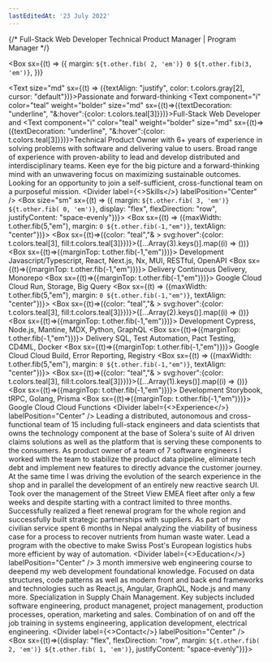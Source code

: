 ```yaml
---
lastEditedAt: '23 July 2022'
---
```


<Title style={{fontWeight: "bold", fontVariant: "all-small-caps", display:"inline-block", }} sx={(t)=>({color: t.colors.teal[5], cursor: "default", "&:hover":{color: t.colors.teal[3]}})}>Marco Kunz</Title>
{/* <Text>Full-Stack Web Developer</Text>
<Text color='dimmed' inherit>Technical Product Manager | Program Manager</Text> */}

<Box
  sx={(t) => ({
    margin: `${t.other.fib( 2, 'em')} 0 ${t.other.fib(3, 'em')}`,
  })}
>
  <Text size="md" sx={(t) => ({textAlign: "justify", color: t.colors.gray[2], cursor: "default"})}>Passionate and forward-thinking <Text component="i" color="teal" weight="bolder" size="md" sx={(t)=>({textDecoration: "underline", "&:hover":{color: t.colors.teal[3]}})}>Full-Stack Web Developer</Text> and <Text component="i" color="teal" weight="bolder" size="md" sx={(t)=>({textDecoration: "underline", "&:hover":{color: t.colors.teal[3]}})}>Technical Product Owner</Text> with 6+ years of experience in solving problems with software and delivering value to users. Broad range of experience with proven-ability to lead and develop distributed and interdisciplinary teams. Keen eye for the big picture and a forward-thinking mind with an unwavering focus on maximizing sustainable outcomes. Looking for an opportunity to join a self-sufficient, cross-functional team on a purposeful mission.</Text>
</Box>
<Divider label={<><IconBulb size={14} /><Text color="dimmed" ml={5} size="xs">Skills</Text></>} labelPosition="Center"  />
<Box size="sm" sx={(t) => ({ margin: `${t.other.fib( 3, 'em')} ${t.other.fib( 0, 'em')}`, display: "flex", flexDirection: "row", justifyContent: "space-evenly"})}>
  <Box sx={(t) => ({maxWidth: t.other.fib(5,"em"), margin: `0 ${t.other.fib(-1,"em")}`, textAlign: "center"})}>
    <Box sx={(t)=>({color: "teal","& > svg:hover":{color: t.colors.teal[3], fill:t.colors.teal[3]}})}>{[...Array(3).keys()].map((i) => (<IconStar key={1} size={16} />))}</Box>
    <Box sx={(t)=>({marginTop: t.other.fib(-1,"em")})}>
      <Text color="dimmed" size="sm">Development</Text>
      <Text size="sm">Javascript/Typescript, React, Next.js, Nx, MUI, RESTful, OpenAPI</Text>
    </Box>
    <Box sx={(t)=>({marginTop: t.other.fib(-1,"em")})}>
      <Text color="dimmed" size="sm">Delivery</Text>
      <Text size="sm">Continuous Delivery, Monorepo</Text>
    </Box>
    <Box sx={(t)=>({marginTop: t.other.fib(-1,"em")})}>
      <Text color="dimmed" size="sm">Google Cloud</Text>
      <Text size="sm">Cloud Run, Storage, Big Query</Text>
    </Box>
  </Box>
  <Box sx={(t) => ({maxWidth: t.other.fib(5,"em"), margin: `0 ${t.other.fib(-1,"em")}`, textAlign: "center"})}>
    <Box sx={(t)=>({color: "teal","& > svg:hover":{color: t.colors.teal[3], fill:t.colors.teal[3]}})}>{[...Array(2).keys()].map((i) => (<IconStar key={1} size={16} />))}</Box>
    <Box sx={(t)=>({marginTop: t.other.fib(-1,"em")})}>
      <Text color="dimmed" size="sm">Development</Text>
      <Text size="sm">Cypress, Node.js, Mantine, MDX, Python, GraphQL</Text>
    </Box>
    <Box sx={(t)=>({marginTop: t.other.fib(-1,"em")})}>
      <Text color="dimmed" size="sm">Delivery</Text>
      <Text size="sm">SQL, Test Automation, Pact Testing, CD4ML, Docker</Text>
    </Box>
    <Box sx={(t)=>({marginTop: t.other.fib(-1,"em")})}>
      <Text color="dimmed" size="sm">Google Cloud</Text>
      <Text size="sm">Cloud Build, Error Reporting, Registry</Text>
    </Box>
  </Box>
  <Box sx={(t) => ({maxWidth: t.other.fib(5,"em"), margin: `0 ${t.other.fib(-1,"em")}`, textAlign: "center"})}>
    <Box sx={(t)=>({color: "teal","& > svg:hover":{color: t.colors.teal[3], fill:t.colors.teal[3]}})}>{[...Array(1).keys()].map((i) => (<IconStar key={1} size={16} />))}</Box>
    <Box sx={(t)=>({marginTop: t.other.fib(-1,"em")})}>
      <Text color="dimmed" size="sm">Development</Text>
      <Text size="sm">Storybook, tRPC, Golang, Prisma</Text>
    </Box>
    <Box sx={(t)=>({marginTop: t.other.fib(-1,"em")})}>
      <Text color="dimmed" size="sm">Google Cloud</Text>
      <Text size="sm">Cloud Functions</Text>
    </Box>
  </Box>
</Box>
<Divider label={<><IconBriefcase size={14} /><Text color="dimmed" ml={5} size="xs">Experience</Text></>} labelPosition="Center"  />
<TimelineItem  title="Director Visual Intelligence" org="Solera" startYear="2019">Leading a distributed, autonomous and cross-functional team of 15 including full-stack engineers and data scientists that owns the technology component at the base of Solera's suite of AI driven claims solutions as well as the platform that is serving these components to the consumers.</TimelineItem>
<TimelineItem  title="Product Owner Data Pipeline" org="Siroop" startYear="2016" endYear="2018">As product owner of a team of 7 software engineers I worked with the team to stabilize the product data pipeline, eliminate tech debt and implement new features to directly advance the customer journey. At the same time I was driving the evolution of the search experience in the shop and in parallel the development of an entirely new reactive search UI.</TimelineItem>
<TimelineItem  title="Fleet Managere EMEA" org="Google Streetview" startYear="2013" endYear="2014">Took over the management of the Street View EMEA fleet after only a few weeks and despite starting with a contract limited to three months. Successfully realized a fleet renewal program for the whole region and successfully built strategic partnerships with suppliers.</TimelineItem>
<TimelineItem  title="Junior Researcher" org="Eawag" startYear="2010" endYear="2010">As part of my civilian service spent 6 months in Nepal analyzing the viability of business case for a process to recover nutrients from human waste water.</TimelineItem>
<TimelineItem  title="Program Manager Hub Automation" org="Swiss Post International" startYear="2006" endYear="2011">Lead a program with the obective to make Swiss Post's European logistics hubs more efficient by way of automation.</TimelineItem>
<Divider label={<><IconSchool size={14} /><Text color="dimmed" ml={5} size="xs">Education</Text></>} labelPosition="Center"  />
<TimelineItem  title="Full-Stack Web Engineering Course" org="Codeworks" startYear="2018" endYear="2018">3 month immersive web engineering course to deepend my web development foundational knowledge. Focused on data structures, code patterns as well as modern front and back end frameworks and technologies such as React.js, Angular, GraphQL, Node.js and many more.</TimelineItem>
<TimelineItem  title="B.Sc. in Business Engineering" org="University of Applied Sciences Northwestern Switzerland" startYear="2003" endYear="2006">Specialization in Supply Chain Management. Key subjects included software engineering, product managenet, project management, production processes, operation, marketing and sales.</TimelineItem>
<TimelineItem  title="Computer Science Apprenticeship" org="Swisscom" startYear="1999" endYear="2003">Combination of on and off the job training in systems engineering, application development, electrical engineering.</TimelineItem>
<Divider label={<><IconId size={14} /><Text color="dimmed" ml={5} size="xs">Contact</Text></>} labelPosition="Center" />
<Box sx={(t)=>({display: "flex", flexDirection: "row", margin: `${t.other.fib( 2, 'em')} ${t.other.fib( 1, 'em')}`, justifyContent: "space-evenly"})}>
  <Obfuscate tel="+41793790928" aria-label="Call me!">
    <ActionIcon size={50}><IconPhone color="teal" size={50} stroke={0.5} /></ActionIcon>
  </Obfuscate>
  <Obfuscate email="kunz.marco@gmail.com" aria-label="Mail me!">
    <ActionIcon size={50}><IconMail color="teal" size={50} stroke={0.5} /></ActionIcon>
  </Obfuscate>
  <a href="https://www.linkedin.com/in/marcokunz/">
    <ActionIcon size={50}><IconBrandLinkedin color="teal" size={50} stroke={0.5} /></ActionIcon>
  </a>
  <a href="https://github.com/wrthwhl/">
    <ActionIcon size={50}><IconBrandGithub color="teal" size={50} stroke={0.5} /></ActionIcon>
  </a>
</Box>